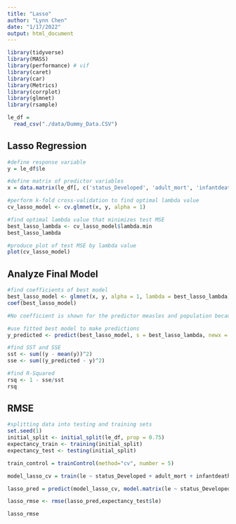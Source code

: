 ```yaml
---
title: "Lasso"
author: "Lynn Chen"
date: "1/17/2022"
output: html_document
---
```



```r
library(tidyverse)
library(MASS)
library(performance) # vif
library(caret)
library(car)
library(Metrics)
library(corrplot)
library(glmnet)
library(rsample)

```


```r
le_df = 
  read_csv("./data/Dummy_Data.CSV") 
```

## Lasso Regression
```r
#define response variable
y = le_df$le

#define matrix of predictor variables
x = data.matrix(le_df[, c('status_Developed', 'adult_mort', 'infantdeaths', 'alcohol', 'percent_exp', 'hepatitis_b_high', 'measles', 'bmi', 'under_five', 'polio_high', 'total_exp', 'diphtheria_high', 'hiv_aids', 'gdp', 'population', 'thin_1_19', 'thin_5_9', 'HDI', 'schooling')])

#perform k-fold cross-validation to find optimal lambda value
cv_lasso_model <- cv.glmnet(x, y, alpha = 1)

#find optimal lambda value that minimizes test MSE
best_lasso_lambda <- cv_lasso_model$lambda.min
best_lasso_lambda

#produce plot of test MSE by lambda value
plot(cv_lasso_model) 
```

## Analyze Final Model

```r
#find coefficients of best model
best_lasso_model <- glmnet(x, y, alpha = 1, lambda = best_lasso_lambda)
coef(best_lasso_model)

#No coefficient is shown for the predictor measles and population because the lasso regression shrunk the coefficients all the way to zero. This means it was completely dropped from the model because it wasn’t influential enough.

#use fitted best model to make predictions
y_predicted <- predict(best_lasso_model, s = best_lasso_lambda, newx = x)

#find SST and SSE
sst <- sum((y - mean(y))^2)
sse <- sum((y_predicted - y)^2)

#find R-Squared
rsq <- 1 - sse/sst
rsq
```

## RMSE 
```r
#splitting data into testing and training sets
set.seed(1)
initial_split <- initial_split(le_df, prop = 0.75)
expectancy_train <- training(initial_split)
expectancy_test <- testing(initial_split)

train_control = trainControl(method="cv", number = 5)

model_lasso_cv = train(le ~ status_Developed + adult_mort + infantdeaths + alcohol + percent_exp + hepatitis_b_high + bmi + under_five + polio_high + total_exp + diphtheria_high + hiv_aids + gdp + thin_1_19 + thin_5_9 + HDI + schooling, data = expectancy_train[,-1], trControl=train_control, method="glmnet", preProcess = c("center", "scale"),tuneGrid = expand.grid(alpha = 0, lambda = best_lasso_lambda))

lasso_pred = predict(model_lasso_cv, model.matrix(le ~ status_Developed + adult_mort + infantdeaths + alcohol + percent_exp + hepatitis_b_high + bmi + under_five + polio_high + total_exp + diphtheria_high + hiv_aids + gdp + thin_1_19 + thin_5_9 + HDI + schooling, expectancy_test)[,-1])

lasso_rmse <- rmse(lasso_pred,expectancy_test$le)

lasso_rmse

```


